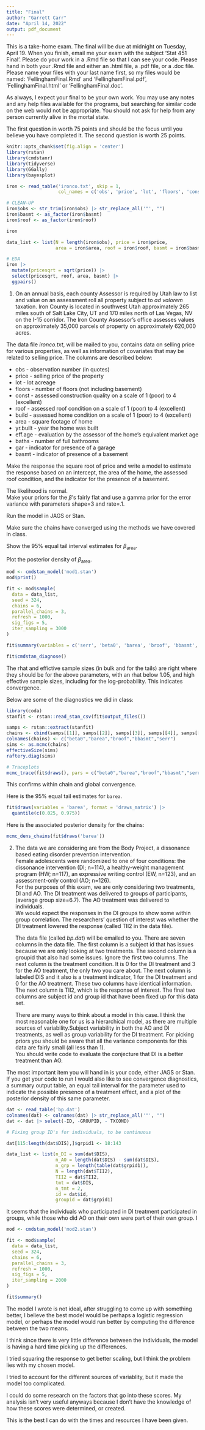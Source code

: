 ```yaml
---
title: "Final"
author: "Garrett Carr"
date: "April 14, 2022"
output: pdf_document
---
```


This is a take-home exam.  The final will be due at midnight on Tuesday, April
19.  When you finish, email
me your exam with the subject ‘Stat 451 Final’. Please
do your work in a .Rmd file so that I can see your code.  Please hand in both your .Rmd file and either an .html
file, a .pdf file, or a .doc file.  Please name your files with your last name first, so my files would be named:
'FellinghamFinal.Rmd' and 'FellinghamFinal.pdf', 'FellinghamFinal.html' or
'FellinghamFinal.doc'.

As always, I expect your final to be your own work.  You may use any notes and any help files available
for the programs, but searching for similar code on the web would not be appropriate.  You should not
ask for help from any person currently alive in the mortal state.

The first question in worth 75 points and should be the focus until you believe you have 
completed it.  The second question is worth 25 points.


```r
knitr::opts_chunk$set(fig.align = 'center')
library(rstan)
library(cmdstanr)
library(tidyverse)
library(GGally)
library(bayesplot)

iron <- read_table('ironco.txt', skip = 1, 
                   col_names = c('obs', 'price', 'lot', 'floors', 'const', 'roof', 'build', 'area', 'yr.built', 'eff.age', 'baths', 'gar', 'basmt'))

# CLEAN-UP
iron$obs <- str_trim(iron$obs) |> str_replace_all('"', "")
iron$basmt <- as_factor(iron$basmt)
iron$roof <- as_factor(iron$roof)

iron

data_list <- list(N = length(iron$obs), price = iron$price, 
                  area = iron$area, roof = iron$roof, basmt = iron$basmt)

# EDA
iron |> 
  mutate(pricesqrt = sqrt(price)) |> 
  select(pricesqrt, roof, area, basmt) |> 
  ggpairs()
```

1. On an annual basis, each county Assessor is required by Utah law to list and value on an assessment roll all property subject to *ad valorem* taxation. 
  Iron County is located in southwest Utah approximately 265 miles south of Salt Lake City, UT and 170 miles north of Las Vegas, NV on the I-15 corridor. 
  The Iron County Assessor’s office assesses values on approximately 35,000 parcels of property on approximately 620,000 acres.

  The data file *ironco.txt*, will be mailed to you, contains data on selling price for various properties, as well
  as information of covariates that may be related to selling price.  The columns are described below:

  * obs - observation number (in quotes)
  * price - selling price of the property
  * lot - lot acreage
  * floors - number of floors (not including basement)
  * const - assessed construction quality on a scale of 1 (poor) to 4 (excellent)
  * roof - assessed roof condition on a scale of 1 (poor) to 4 (excellent)
  * build - assessed home condition on a scale of 1 (poor) to 4 (excellent)
  * area - square footage of home
  * yr.built - year the home was built
  * eff.age - evaluation by the assessor of the home's equivalent market age
  * baths - number of full bathrooms
  * gar - indicator for presence of a garage
  * basmt - indicator of presence of a basement

  Make the response the square root of price and write a model to 
  estimate the response based on an intercept, 
  the area of the home, 
  the assessed roof condition, 
  and the indicator for the presence of a basement.

  The likelihood is normal.  
  Make your priors for the $\beta$'s fairly flat and use a gamma prior for the
  error variance with parameters shape=3 and rate=.1.

  Run the model in JAGS or Stan.

  Make sure the chains have converged using the methods we have covered in class.  

  Show the 95\% equal tail interval estimates for $\beta_\text{area}$.  

  Plot the posterior density of $\beta_\text{area}$.
  
```r
mod <- cmdstan_model('mod1.stan')
mod$print()
```
  
```r
fit <- mod$sample(
  data = data_list,
  seed = 324,
  chains = 6,
  parallel_chains = 3,
  refresh = 1000,
  sig_figs = 5,
  iter_sampling = 3000
)

fit$summary(variables = c('serr', 'beta0', 'barea', 'broof', 'bbasmt', 'lp__'))

fit$cmdstan_diagnose()
```
  The rhat and effictive sample sizes (in bulk and for the tails) are 
  right where they should be for the above parameters, 
  with an rhat below 1.05, and high effective sample sizes, including for the
  log-probability. 
  This indicates convergence.  
  
  Below are some of the diagnostics we did in class:
  

```r
library(coda)
stanfit <- rstan::read_stan_csv(fit$output_files())

samps <- rstan::extract(stanfit)
chains <- cbind(samps[[1]], samps[[2]], samps[[3]], samps[[4]], samps[[5]])
colnames(chains) <- c("beta0","barea","broof","bbasmt","serr")
sims <- as.mcmc(chains)
effectiveSize(sims)
raftery.diag(sims)

# Traceplots
mcmc_trace(fit$draws(), pars = c("beta0","barea","broof","bbasmt","serr"))
```
  
  This confirms within chain and global convergence.
  
  Here is the 95% equal tail estimates for `barea`.
  
```r
fit$draws(variables = 'barea', format = 'draws_matrix') |> 
  quantile(c(0.025, 0.975))
```
  
  Here is the associated posterior density for the chains:
```r
mcmc_dens_chains(fit$draws('barea'))
```
  

2. The data we are considering are from the Body Project, a dissonance based eating disorder prevention intervention.  
   Female adolescents were randomized to one of four conditions: the dissonance intervention (DI; n=114), 
   a healthy-weight management program (HW; n=117), 
   an expressive writing control (EW, n=123),
   and an assessment-only control (AO; n=126).  
   For the purposes of this exam, we are only considering two treatments, DI and AO. The DI treatment was delivered to groups of participants, 
   (average group size=6.7). The AO treatment was delivered to individuals.  
   We would expect the responses in the DI groups to show some
within group correlation.  The researchers' question of interest was whether the DI treatment lowered the response (called TII2 in the data file).  

   The data file (called *bp.dat*) will be emailed to you.  There are seven columns in the data file.  The first column is a subject id that has issues because we are only looking at two treatments.  The second column is a groupid that also had some issues.
   Ignore the first two columns.  The next column is the treatment condition.  It is 0 for the DI treatment and 3 for the AO treatment, the only two you care about.
   The next column is labeled DIS and it also is a treatment indicator, 1 for the DI treatment and 0 for the AO treatment.
   These two columns have identical information.
   The next column is TII2, which is the response of interest.  The final two columns are subject id and group id that have been fixed up for this data set.

   There are many ways to think about a model in this case.  I think the most reasonable one for us is a hierarchical model, as there are multiple sources of variability.Subject variability in both the AO and DI treatments, as well as group variability for the DI treatment.
   For picking priors you should be aware that all the variance components for this data are fairly small (all less than 1).  
   You should write code to evaluate the conjecture that DI is a better treatment than AO.

  The most important item you will hand in is your code, either JAGS or Stan. 
  If you get your code to run I would also like to see 
  convergence diagnostics, 
  a summary output table, 
  an equal tail interval for the parameter used to indicate the possible presence of a treatment effect, 
  and a plot of the posterior density of this same parameter.

```r
dat <- read_table('bp.dat')
colnames(dat) <- colnames(dat) |> str_replace_all('"', "")
dat <- dat |> select(-ID, -GROUPID, - TXCOND)

# Fixing group ID's for individuals, to be continuous

dat[115:length(dat$DIS),]$grpid1 <- 18:143

data_list <- list(n_DI = sum(dat$DIS), 
                  n_AO = length(dat$DIS) - sum(dat$DIS),
                  n_grp = length(table(dat$grpid1)),
                  N = length(dat$TII2),
                  TII2 = dat$TII2,
                  tmt = dat$DIS,
                  n_tmt = 2,
                  id = dat$id,
                  groupid = dat$grpid1)

```

  It seems that the individuals who participated in DI treatment participated in groups, while those who did AO on their own were part of their own group. I
  
```r
mod <- cmdstan_model('mod2.stan')

fit <- mod$sample(
  data = data_list,
  seed = 324,
  chains = 6,
  parallel_chains = 3,
  refresh = 1000,
  sig_figs = 5,
  iter_sampling = 2000
)
```
```r
fit$summary()
```
The model I wrote is not ideal, after struggling to come up with something better,
I believe the best model would be perhaps a logistic regression model, or perhaps 
the model would run better by computing the difference between the two means.

I think since there is very little difference between the individuals, the model
is having a hard time picking up the differences. 

I tried squaring the response to get better scaling, but I think the problem lies 
with my chosen model.

I tried to account for the different sources of variablity, but it made the model too complicated.

I could do some research on the factors that go into these scores. My analysis 
isn't very useful anyways because I don't have the knowledge of how these
scores were determined, or created. 

This is the best I can do with the times and resources I have been given.
